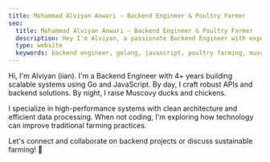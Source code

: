 ```yaml
---
title: Mohammad Alviyan Anwari — Backend Engineer & Poultry Farmer
seo:
  title: Mohammad Alviyan Anwari — Backend Engineer & Poultry Farmer
  description: Hey I'm Alviyan, a passionate Backend Engineer with expertise in Golang and JavaScript, building scalable systems and breeding Muscovy ducks
  type: website
  keywords: backend engineer, golang, javascript, poultry farming, muscovy ducks, chickens
---
```


Hi, I'm Alviyan (iian). I'm a Backend Engineer with 4+ years building scalable systems using Go and JavaScript. By day, I craft robust APIs and backend solutions. By night, I raise Muscovy ducks and chickens.

I specialize in high-performance systems with clean architecture and efficient data processing. When not coding, I'm exploring how technology can improve traditional farming practices.

Let's connect and collaborate on backend projects or discuss sustainable farming! 🧡